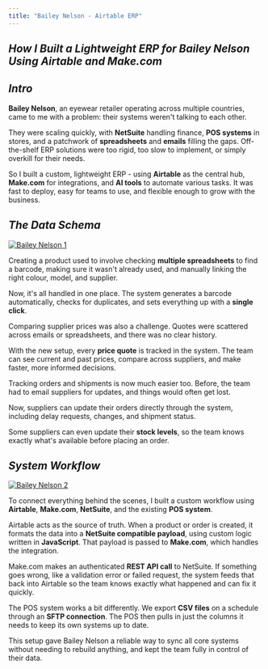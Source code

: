 ```yaml
---
title: "Bailey Nelson - Airtable ERP"
---
```


## _How I Built a Lightweight ERP for Bailey Nelson Using Airtable and Make.com_

## _Intro_

**Bailey Nelson**, an eyewear retailer operating across multiple countries, came to me with a problem: their systems weren't talking to each other.

They were scaling quickly, with **NetSuite** handling finance, **POS systems** in stores, and a patchwork of **spreadsheets** and **emails** filling the gaps.
Off-the-shelf ERP solutions were too rigid, too slow to implement, or simply overkill for their needs.

So I built a custom, lightweight ERP - using **Airtable** as the central hub, **Make.com** for integrations, and **AI tools** to automate various tasks.
It was fast to deploy, easy for teams to use, and flexible enough to grow with the business.

## _The Data Schema_

[![Bailey Nelson 1](/work/bailey-nelson-1.png)](/work/bailey-nelson-1.png)

Creating a product used to involve checking **multiple spreadsheets** to find a barcode, making sure it wasn't already used, and manually linking the right colour, model, and supplier.

Now, it's all handled in one place. The system generates a barcode automatically, checks for duplicates, and sets everything up with a **single click**.

Comparing supplier prices was also a challenge. Quotes were scattered across emails or spreadsheets, and there was no clear history.

With the new setup, every **price quote** is tracked in the system. The team can see current and past prices, compare across suppliers, and make faster, more informed decisions.

Tracking orders and shipments is now much easier too. Before, the team had to email suppliers for updates, and things would often get lost.

Now, suppliers can update their orders directly through the system, including delay requests, changes, and shipment status.

Some suppliers can even update their **stock levels**, so the team knows exactly what's available before placing an order.

## _System Workflow_

[![Bailey Nelson 2](/work/bailey-nelson-2.png)](/work/bailey-nelson-2.png)

To connect everything behind the scenes, I built a custom workflow using **Airtable**, **Make.com**, **NetSuite**, and the existing **POS system**.

Airtable acts as the source of truth. When a product or order is created, it formats the data into a **NetSuite compatible payload**, using custom logic written in **JavaScript**. That payload is passed to **Make.com**, which handles the integration.

Make.com makes an authenticated **REST API call** to NetSuite. If something goes wrong, like a validation error or failed request, the system feeds that back into Airtable so the team knows exactly what happened and can fix it quickly.

The POS system works a bit differently. We export **CSV files** on a schedule through an **SFTP connection**. The POS then pulls in just the columns it needs to keep its own systems up to date.

This setup gave Bailey Nelson a reliable way to sync all core systems without needing to rebuild anything, and kept the team fully in control of their data.
